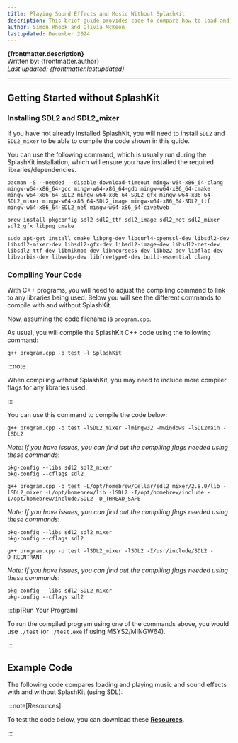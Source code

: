 ---
title: Playing Sound Effects and Music Without SplashKit
description: This brief guide provides code to compare how to load and play music and sound effects with and without SplashKit (using SDL).
author: Simon Rhook and Olivia McKeon
lastupdated: December 2024
---



**{frontmatter.description}**  
Written by: {frontmatter.author}  
_Last updated: {frontmatter.lastupdated}_

---

## Getting Started without SplashKit

### Installing SDL2 and SDL2_mixer

If you have not already installed SplashKit, you will need to install `SDL2` and `SDL2_mixer` to be able to compile the code shown in this guide.

You can use the following command, which is usually run during the SplashKit installation, which will ensure you have installed the required libraries/dependencies.

<Tabs syncKey="operating-system">
<TabItem label="Windows (MSYS2)">

```shell
pacman -S --needed --disable-download-timeout mingw-w64-x86_64-clang mingw-w64-x86_64-gcc mingw-w64-x86_64-gdb mingw-w64-x86_64-cmake mingw-w64-x86_64-SDL2 mingw-w64-x86_64-SDL2_gfx mingw-w64-x86_64-SDL2_mixer mingw-w64-x86_64-SDL2_image mingw-w64-x86_64-SDL2_ttf mingw-w64-x86_64-SDL2_net mingw-w64-x86_64-civetweb
```

</TabItem>
<TabItem label="MacOS">

```shell
brew install pkgconfig sdl2 sdl2_ttf sdl2_image sdl2_net sdl2_mixer sdl2_gfx libpng cmake
```

</TabItem>
<TabItem label="Linux (Ubuntu/Debian) and Windows (WSL)">

```shell
sudo apt-get install cmake libpng-dev libcurl4-openssl-dev libsdl2-dev libsdl2-mixer-dev libsdl2-gfx-dev libsdl2-image-dev libsdl2-net-dev libsdl2-ttf-dev libmikmod-dev libncurses5-dev libbz2-dev libflac-dev libvorbis-dev libwebp-dev libfreetype6-dev build-essential clang
```

</TabItem>
</Tabs>

### Compiling Your Code

With C++ programs, you will need to adjust the compiling command to link to any libraries being used. Below you will see the different commands to compile with and without SplashKit.

Now, assuming the code filename is `program.cpp`.

<Tabs syncKey="beyond-splashkit">
<TabItem label="With SplashKit">

As usual, you will compile the SplashKit C++ code using the following command:

```shell
g++ program.cpp -o test -l SplashKit
```

</TabItem>
<TabItem label="Without SplashKit">

:::note

When compiling without SplashKit, you may need to include more compiler flags for any libraries used.

:::

You can use this command to compile the code below:

<Tabs syncKey="operating-system">
<TabItem label="Windows (MSYS2)">

```shell
g++ program.cpp -o test -lSDL2_mixer -lmingw32 -mwindows -lSDL2main -lSDL2
```

_Note: If you have issues, you can find out the compiling flags needed using these commands_:

```shell
pkg-config --libs sdl2 sdl2_mixer
pkg-config --cflags sdl2
```

</TabItem>
<TabItem label="MacOS">

```shell
g++ program.cpp -o test -L/opt/homebrew/Cellar/sdl2_mixer/2.8.0/lib -lSDL2_mixer -L/opt/homebrew/lib -lSDL2 -I/opt/homebrew/include -I/opt/homebrew/include/SDL2 -D_THREAD_SAFE
```

_Note: If you have issues, you can find out the compiling flags needed using these commands_:

```shell
pkg-config --libs sdl2 sdl2_mixer
pkg-config --cflags sdl2
```

</TabItem>
<TabItem label="Linux (Ubuntu/Debian) and Windows (WSL)">

```shell
g++ program.cpp -o test -lSDL2_mixer -lSDL2 -I/usr/include/SDL2 -D_REENTRANT
```

_Note: If you have issues, you can find out the compiling flags needed using these commands_:

```shell
pkg-config --libs sdl2 SDL2_mixer
pkg-config --cflags sdl2
```

</TabItem>
</Tabs>

</TabItem>
</Tabs>

:::tip[Run Your Program]

To run the compiled program using one of the commands above, you would use `./test` (or `./test.exe` if using MSYS2/MINGW64).

:::

## Example Code

The following code compares loading and playing music and sound effects with and without SplashKit (using SDL):

:::note[Resources]

To test the code below, you can download these [**Resources**](/beyond-splashkit/resources/BeyondSplashKit_SoundEffects_Resources.zip).

:::

<Tabs syncKey="beyond-splashkit">
<TabItem label="With SplashKit">

<Code code={soundEffectsCode_withSK} lang="cpp" />

</TabItem>
<TabItem label="Without SplashKit">

<Code code={soundEffectsCode_noSK} lang="cpp" />

</TabItem>
</Tabs>

